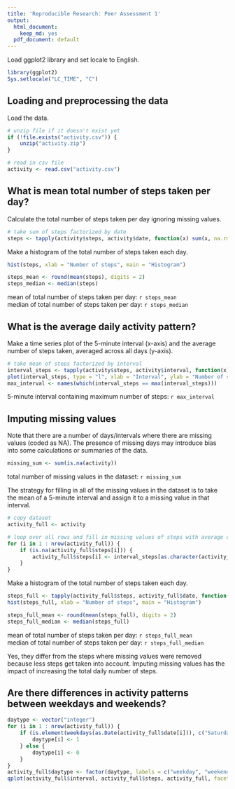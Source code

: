 ```yaml
---
title: 'Reproducible Research: Peer Assessment 1'
output:
  html_document:
    keep_md: yes
  pdf_document: default
---
```


Load ggplot2 library and set locale to English.
```r
library(ggplot2)
Sys.setlocale("LC_TIME", "C")
```

## Loading and preprocessing the data
Load the data.
```r
# unzip file if it doesn't exist yet
if (!file.exists("activity.csv")) {
    unzip("activity.zip")
}

# read in csv file
activity <- read.csv("activity.csv")
```


## What is mean total number of steps taken per day?
Calculate the total number of steps taken per day ignoring missing values.
```r
# take sum of steps factorized by date
steps <- tapply(activity$steps, activity$date, function(x) sum(x, na.rm = TRUE))
```

Make a histogram of the total number of steps taken each day.
```r
hist(steps, xlab = "Number of steps", main = "Histogram")

steps_mean <- round(mean(steps), digits = 2)
steps_median <- median(steps)
```
mean of total number of steps taken per day: `r steps_mean`  
median of total number of steps taken per day: `r steps_median`


## What is the average daily activity pattern?
Make a time series plot of the 5-minute interval (x-axis) and the average number of steps taken, averaged across all days (y-axis).
```r
# take mean of steps factorized by interval
interval_steps <- tapply(activity$steps, activity$interval, function(x) mean(x, na.rm = TRUE))
plot(interval_steps, type = "l", xlab = "Interval", ylab = "Number of steps")
max_interval <- names(which(interval_steps == max(interval_steps)))
```
5-minute interval containing maximum number of steps: `r max_interval`

## Imputing missing values
Note that there are a number of days/intervals where there are missing values (coded as NA). The presence of missing days may introduce bias into some calculations or summaries of the data.

```r
missing_sum <- sum(is.na(activity))
```
total number of missing values in the dataset: `r missing_sum`  
  
The strategy for filling in all of the missing values in the dataset is to take the mean of a 5-minute interval and assign it to a missing value in that interval.

```r
# copy dataset
activity_full <- activity

# loop over all rows and fill in missing values of steps with average of the interval
for (i in 1 : nrow(activity_full)) {
    if (is.na(activity_full$steps[i])) {
        activity_full$steps[i] <- interval_steps[as.character(activity_full$interval[i])]
    }
}
```

Make a histogram of the total number of steps taken each day.
```r
steps_full <- tapply(activity_full$steps, activity_full$date, function(x) sum(x, na.rm = TRUE))
hist(steps_full, xlab = "Number of steps", main = "Histogram")

steps_full_mean <- round(mean(steps_full), digits = 2)
steps_full_median <- median(steps_full)
```
mean of total number of steps taken per day: `r steps_full_mean`  
median of total number of steps taken per day: `r steps_full_median`

Yes, they differ from the steps where missing values were removed because less steps get taken into account. Imputing missing values has the impact of increasing the total daily number of steps.


## Are there differences in activity patterns between weekdays and weekends?
```r
daytype <- vector("integer")
for (i in 1 : nrow(activity_full)) {
    if (is.element(weekdays(as.Date(activity_full$date[i])), c("Saturday", "Sunday"))) {
        daytype[i] <- 1
    } else {
        daytype[i] <- 0
    }
}
activity_full$daytype <- factor(daytype, labels = c("weekday", "weekend"))
qplot(activity_full$interval, activity_full$steps, activity_full, facets = . ~ daytype, geom = "line")

```